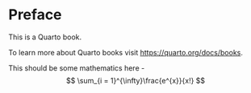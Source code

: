 # Preface {.unnumbered}

This is a Quarto book.

To learn more about Quarto books visit <https://quarto.org/docs/books>.

This should be some mathematics here - 
$$ \sum_{i = 1}^{\infty}\frac{e^{x}}{x!} $$
